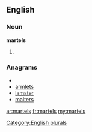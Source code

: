 ==English==

===Noun===
'''martels'''

# {{plural of|[[martel]]}}

===Anagrams===
* {{alphagram|aelmrst}}
* [[armlets#English|armlets]]
* [[lamster#English|lamster]]
* [[malters#English|malters]]

[[Category:English plurals]]

[[ar:martels]]
[[fr:martels]]
[[my:martels]]